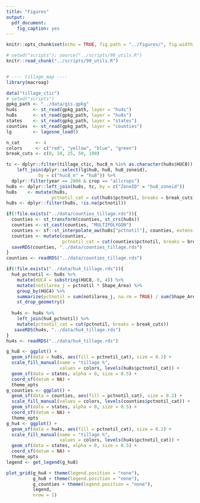 ```yaml
---
title: "Figures"
output:
  pdf_document:
    fig_caption: yes
---
```


```r
knitr::opts_chunk$set(echo = TRUE, fig.path = "../figures/", fig.width = 5, fig.height = 6)
```

```r
# setwd("scripts"); source("../scripts/99_utils.R")
knitr::read_chunk("../scripts/99_utils.R")
```

```r

```

```r
# ---- tillage_map ----
library(macroag)

data("tillage_ctic")
# setwd("scripts")
gpkg_path <- "../data/gis.gpkg"
hu4s      <- st_read(gpkg_path, layer = "hu4s")
hu8s      <- st_read(gpkg_path, layer = "hu8s")
states    <- st_read(gpkg_path, layer = "states")
counties  <- st_read(gpkg_path, layer = "counties")
lg        <- lagosne_load()

n_cat      <- 4
colors     <- c("red", "yellow", "blue", "green")
break_cuts <- c(0, 10, 25, 50, 100)

tc <- dplyr::filter(tillage_ctic, huc8_n %in% as.character(hu8s$HUC8)) %>%
    left_join(dplyr::select(lg$hu8, hu8, hu8_zoneid),
            by = c("huc8_n" = "hu8")) %>%
  dplyr::filter(year == 2004 & crop == "allcrops")
hu8s <- dplyr::left_join(hu8s, tc, by = c("ZoneID" = "hu8_zoneid"))
hu8s    <- mutate(hu8s, 
                 pctnotil_cat = cut(hu8s$pctnotil, breaks = break_cuts))
hu8s <- dplyr::filter(hu8s, !is.na(pctnotil))

if(!file.exists("../data/counties_tillage.rds")){
  counties <- st_transform(counties, st_crs(hu8s))
  counties <- st_cast(counties, "MULTIPOLYGON")
  counties <- sf::st_interpolate_aw(hu8s["pctnotil"], counties, extensive = FALSE)
  counties <- mutate(counties,
                     pctnotil_cat = cut(counties$pctnotil, breaks = break_cuts))
  saveRDS(counties, "../data/counties_tillage.rds")
}
counties <- readRDS("../data/counties_tillage.rds")

if(!file.exists("../data/hu4_tillage.rds")){
  hu4_pctnotil <- hu8s %>% 
    mutate(HUC4 = substring(HUC8, 0, 4)) %>%
    mutate(notilarea_j = pctnotil * Shape_Area) %>%
    group_by(HUC4) %>%
    summarize(pctnotil = sum(notilarea_j, na.rm = TRUE) / sum(Shape_Area)) %>%
    st_drop_geometry()
  
  hu4s <- hu4s %>% 
    left_join(hu4_pctnotil) %>% 
    mutate(pctnotil_cat = cut(pctnotil, breaks = break_cuts))
   saveRDS(hu4s, "../data/hu4_tillage.rds")
}
hu4s <- readRDS("../data/hu4_tillage.rds")

g_hu8 <- ggplot() +
  geom_sf(data = hu8s, aes(fill = pctnotil_cat), size = 0.2) +
  scale_fill_manual(name = "tillage %", 
                    values = colors, levels(hu8s$pctnotil_cat)) + 
  geom_sf(data = states, alpha = 0, size = 0.5) +
  coord_sf(datum = NA) +
  theme_opts
g_counties <- ggplot() +
  geom_sf(data = counties, aes(fill = pctnotil_cat), size = 0.2) +
  scale_fill_manual(values = colors, levels(counties$pctnotil_cat)) +
  geom_sf(data = states, alpha = 0, size = 0.5) +
  coord_sf(datum = NA) +
  theme_opts
g_hu4 <- ggplot() +
  geom_sf(data = hu4s, aes(fill = pctnotil_cat), size = 0.2) +
  scale_fill_manual(name = "tillage %", 
                    values = colors, levels(hu4s$pctnotil_cat)) + 
  geom_sf(data = states, alpha = 0, size = 0.5) +
  coord_sf(datum = NA) +
  theme_opts
legend <- get_legend(g_hu8)

plot_grid(g_hu4 + theme(legend.position = "none"),
          g_hu8 + theme(legend.position = "none"), 
          g_counties + theme(legend.position = "none"), 
          legend, 
          nrow = 1)
```
